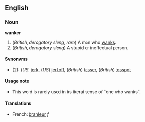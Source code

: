 ==English==
===Noun===
'''wanker'''

#(''British, derogatory slang, rare'') A man who [[wank]]s.
#(''British, derogatory slang'') A stupid or ineffectual person.
====Synonyms====
*(2): (''US'') [[jerk]], (''US'') [[jerkoff]], (''British'') [[tosser]], (''British'') [[tosspot]]

====Usage note====
*This word is rarely used in its literal sense of "one who wanks".

====Translations====
*French: [[branleur]] ''f''